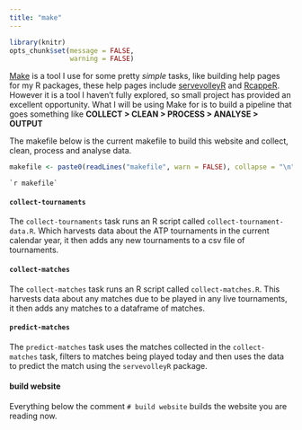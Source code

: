 ```yaml
---
title: "make"
---
```


```r
library(knitr)
opts_chunk$set(message = FALSE,
               warning = FALSE)

```

[Make](https://www.gnu.org/software/make/) is a tool I use for some pretty _simple_ tasks, like building help pages for my R packages, these help pages include [servevolleyR](http://durtal.github.io/servevolleyR/) and [RcappeR](ttp://durtal.github.io/RcappeR/).  However it is a tool I haven't fully explored, so small project has provided an excellent opportunity.  What I will be using Make for is to build a pipeline that goes something like **COLLECT > CLEAN > PROCESS > ANALYSE > OUTPUT**

The makefile below is the current makefile to build this website and collect, clean, process and analyse data.

```r
makefile <- paste0(readLines("makefile", warn = FALSE), collapse = "\n")
```

```make
`r makefile`
```

#### `collect-tournaments`

The `collect-tournaments` task runs an R script called `collect-tournament-data.R`.  Which harvests data about the ATP tournaments in the current calendar year, it then adds any new tournaments to a csv file of tournaments.

#### `collect-matches`

The `collect-matches` task runs an R script called `collect-matches.R`.  This harvests data about any matches due to be played in any live tournaments, it then adds any matches to a dataframe of matches.

#### `predict-matches`

The `predict-matches` task uses the matches collected in the `collect-matches` task, filters to matches being played today and then uses the data to predict the match using the `servevolleyR` package.

#### build website

Everything below the comment `# build website` builds the website you are reading now.
